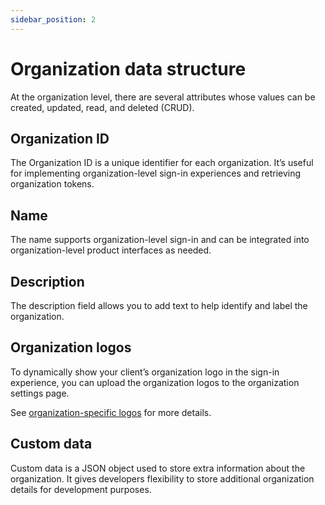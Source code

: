 ```yaml
---
sidebar_position: 2
---
```


# Organization data structure

At the organization level, there are several attributes whose values can be created, updated, read, and deleted (CRUD).

## Organization ID

The Organization ID is a unique identifier for each organization. It’s useful for implementing organization-level sign-in experiences and retrieving organization tokens.

## Name

The name supports organization-level sign-in and can be integrated into organization-level product interfaces as needed.

## Description

The description field allows you to add text to help identify and label the organization.

## Organization logos

To dynamically show your client’s organization logo in the sign-in experience, you can upload the organization logos to the organization settings page.

See [organization-specific logos](/customization/match-your-brand/#organization-specific-logos) for more details.

## Custom data

Custom data is a JSON object used to store extra information about the organization. It gives developers flexibility to store additional organization details for development purposes.
